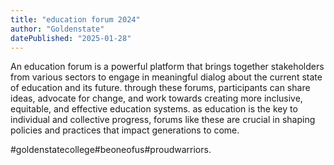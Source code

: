 ```yaml
---
title: "education forum 2024"
author: "Goldenstate"
datePublished: "2025-01-28"
---
```


An education forum is a powerful platform that brings together stakeholders from various sectors to engage in meaningful dialog about the current state of education and its future. through these forums, participants can share ideas, advocate for change, and work towards creating more inclusive, equitable, and effective education systems. as education is the key to individual and collective progress, forums like these are crucial in shaping policies and practices that impact generations to come.

#goldenstatecollege#beoneofus#proudwarriors.